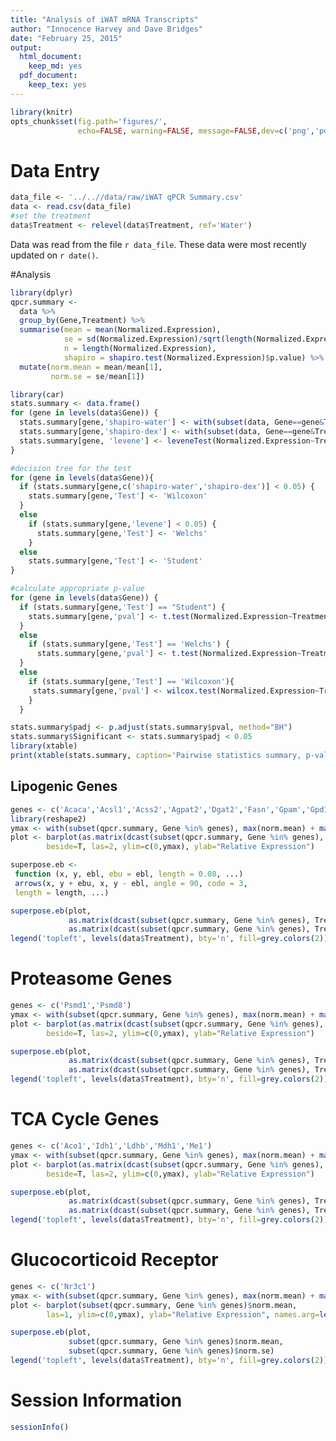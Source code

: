 ```yaml
---
title: "Analysis of iWAT mRNA Transcripts"
author: "Innocence Harvey and Dave Bridges"
date: "February 25, 2015"
output:
  html_document:
    keep_md: yes
  pdf_document:
    keep_tex: yes
---
```


```r
library(knitr)
opts_chunk$set(fig.path='figures/',
               echo=FALSE, warning=FALSE, message=FALSE,dev=c('png','pdf'))
```

# Data Entry


```r
data_file <- '../..//data/raw/iWAT qPCR Summary.csv'
data <- read.csv(data_file)
#set the treatment
data$Treatment <- relevel(data$Treatment, ref='Water')
```

Data was read from the file `r data_file`.  These data were most recently updated on `r date()`.

#Analysis

```r
library(dplyr)
qpcr.summary <- 
  data %>%
  group_by(Gene,Treatment) %>%
  summarise(mean = mean(Normalized.Expression),
            se = sd(Normalized.Expression)/sqrt(length(Normalized.Expression)),
            n = length(Normalized.Expression),
            shapiro = shapiro.test(Normalized.Expression)$p.value) %>%
  mutate(norm.mean = mean/mean[1],
         norm.se = se/mean[1])
```

```r
library(car)
stats.summary <- data.frame()
for (gene in levels(data$Gene)) {
  stats.summary[gene,'shapiro-water'] <- with(subset(data, Gene==gene&Treatment=='Water'), shapiro.test(Normalized.Expression))$p.value
  stats.summary[gene,'shapiro-dex'] <- with(subset(data, Gene==gene&Treatment=='Dexamethasone'), shapiro.test(Normalized.Expression))$p.value
  stats.summary[gene, 'levene'] <- leveneTest(Normalized.Expression~Treatment, data=subset(data,Gene==gene))$"Pr(>F)"[1]
}

#decision tree for the test
for (gene in levels(data$Gene)){
  if (stats.summary[gene,c('shapiro-water','shapiro-dex')] < 0.05) {
    stats.summary[gene,'Test'] <- 'Wilcoxon'
  }
  else
    if (stats.summary[gene,'levene'] < 0.05) {
      stats.summary[gene,'Test'] <- 'Welchs'
    }
  else
    stats.summary[gene,'Test'] <- 'Student'
}

#calculate appropriate p-value
for (gene in levels(data$Gene)) {
  if (stats.summary[gene,'Test'] == "Student") {
    stats.summary[gene,'pval'] <- t.test(Normalized.Expression~Treatment, data=subset(data,Gene==gene), var.equal=T)$p.value
  }
  else
    if (stats.summary[gene,'Test'] == 'Welchs') {
      stats.summary[gene,'pval'] <- t.test(Normalized.Expression~Treatment, data=subset(data,Gene==gene), var.equal=F)$p.value
  }
  else
    if (stats.summary[gene,'Test'] == 'Wilcoxon'){
     stats.summary[gene,'pval'] <- wilcox.test(Normalized.Expression~Treatment, data=subset(data,Gene==gene))$p.value 
    }
  }

stats.summary$padj <- p.adjust(stats.summary$pval, method="BH")
stats.summary$Significant <- stats.summary$padj < 0.05
library(xtable)
print(xtable(stats.summary, caption='Pairwise statistics summary, p-values adjusted by BH', digits=3), type='html')
```

## Lipogenic Genes

```r
genes <- c('Acaca','Acsl1','Acss2','Agpat2','Dgat2','Fasn','Gpam','Gpd1','Scd1','Dhcr7','Dhcr24')
library(reshape2)
ymax <- with(subset(qpcr.summary, Gene %in% genes), max(norm.mean) + max (norm.se))
plot <- barplot(as.matrix(dcast(subset(qpcr.summary, Gene %in% genes), Treatment~Gene, value.var='norm.mean')[2:(length(genes)+1)]), 
        beside=T, las=2, ylim=c(0,ymax), ylab="Relative Expression")

superpose.eb <- 
 function (x, y, ebl, ebu = ebl, length = 0.08, ...) 
 arrows(x, y + ebu, x, y - ebl, angle = 90, code = 3, 
 length = length, ...)

superpose.eb(plot,
             as.matrix(dcast(subset(qpcr.summary, Gene %in% genes), Treatment~Gene, value.var='norm.mean')[2:(length(genes)+1)]),
             as.matrix(dcast(subset(qpcr.summary, Gene %in% genes), Treatment~Gene, value.var='norm.se')[2:(length(genes)+1)]))
legend('topleft', levels(data$Treatment), bty='n', fill=grey.colors(2))
```

# Proteasome Genes

```r
genes <- c('Psmd1','Psmd8')
ymax <- with(subset(qpcr.summary, Gene %in% genes), max(norm.mean) + max (norm.se))
plot <- barplot(as.matrix(dcast(subset(qpcr.summary, Gene %in% genes), Treatment~Gene, value.var='norm.mean')[2:(length(genes)+1)]), 
        beside=T, las=2, ylim=c(0,ymax), ylab="Relative Expression")

superpose.eb(plot,
             as.matrix(dcast(subset(qpcr.summary, Gene %in% genes), Treatment~Gene, value.var='norm.mean')[2:(length(genes)+1)]),
             as.matrix(dcast(subset(qpcr.summary, Gene %in% genes), Treatment~Gene, value.var='norm.se')[2:(length(genes)+1)]))
legend('topleft', levels(data$Treatment), bty='n', fill=grey.colors(2))
```

# TCA Cycle Genes
```r
genes <- c('Aco1','Idh1','Ldhb','Mdh1','Me1')
ymax <- with(subset(qpcr.summary, Gene %in% genes), max(norm.mean) + max (norm.se))
plot <- barplot(as.matrix(dcast(subset(qpcr.summary, Gene %in% genes), Treatment~Gene, value.var='norm.mean')[2:(length(genes)+1)]), 
        beside=T, las=2, ylim=c(0,ymax), ylab="Relative Expression")

superpose.eb(plot,
             as.matrix(dcast(subset(qpcr.summary, Gene %in% genes), Treatment~Gene, value.var='norm.mean')[2:(length(genes)+1)]),
             as.matrix(dcast(subset(qpcr.summary, Gene %in% genes), Treatment~Gene, value.var='norm.se')[2:(length(genes)+1)]))
legend('topleft', levels(data$Treatment), bty='n', fill=grey.colors(2))
```

# Glucocorticoid Receptor
```r
genes <- c('Nr3c1')
ymax <- with(subset(qpcr.summary, Gene %in% genes), max(norm.mean) + max (norm.se))
plot <- barplot(subset(qpcr.summary, Gene %in% genes)$norm.mean,
        las=1, ylim=c(0,ymax), ylab="Relative Expression", names.arg=levels(data$Treatment), col=grey.colors(2))

superpose.eb(plot,
             subset(qpcr.summary, Gene %in% genes)$norm.mean,
             subset(qpcr.summary, Gene %in% genes)$norm.se)
legend('topleft', levels(data$Treatment), bty='n', fill=grey.colors(2))
```

# Session Information
```r
sessionInfo()
```